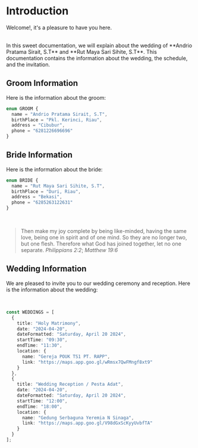 # Introduction

Welcome!, it's a pleasure to have you here.

<br />
In this sweet documentation, we will explain about the wedding of **Andrio Pratama Sirait, S.T** and **Rut Maya Sari Sihite,
S.T**. This documentation contains the information about the wedding, the schedule, and the invitation.

## Groom Information

Here is the information about the groom:

```ts
enum GROOM {
  name = "Andrio Pratama Sirait, S.T",
  birthPlace = "Pkl. Kerinci, Riau",
  address = "Cibubur",
  phone = "6281226696696"
}
```

## Bride Information

Here is the information about the bride:

```ts
enum BRIDE {
  name = "Rut Maya Sari Sihite, S.T",
  birthPlace = "Duri, Riau",
  address = "Bekasi",
  phone = "6285263122631"
}
```

<br />

> Then make my joy complete by being like-minded, having the same love, being one in spirit and of one mind. So they are no longer two, but one flesh. Therefore what God has joined together, let no one separate. _Philippians 2:2_; _Matthew 19:6_

## Wedding Information

We are pleased to invite you to our wedding ceremony and reception. Here is the information about the wedding:

<br />

```ts
const WEDDINGS = [
  {
    title: "Holy Matrimony",
    date: "2024-04-20",
    dateFormatted: "Saturday, April 20 2024",
    startTime: "09:30",
    endTime: "11:30",
    location: {
      name: "Gereja POUK TS1 PT. RAPP",
      link: "https://maps.app.goo.gl/wRmsx7QwFMngf8xt9"
    }
  },
  {
    title: "Wedding Reception / Pesta Adat",
    date: "2024-04-20",
    dateFormatted: "Saturday, April 20 2024",
    startTime: "12:00",
    endTime: "18:00",
    location: {
      name: "Gedung Serbaguna Yeremia N Sinaga",
      link: "https://maps.app.goo.gl/V98dGxScKyyUvbfTA"
    }
  }
];
```
